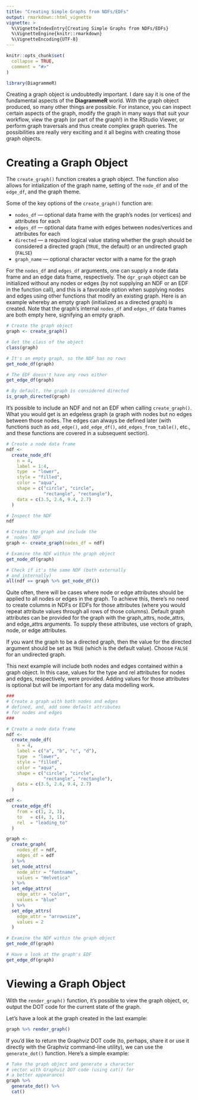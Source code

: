```yaml
---
title: "Creating Simple Graphs from NDFs/EDFs"
output: rmarkdown::html_vignette
vignette: >
  %\VignetteIndexEntry{Creating Simple Graphs from NDFs/EDFs}
  %\VignetteEngine{knitr::rmarkdown}
  %\VignetteEncoding{UTF-8}
---
```


```r
knitr::opts_chunk$set(
  collapse = TRUE,
  comment = "#>"
)
```

```r
library(DiagrammeR)
```

Creating a graph object is undoubtedly important. I dare say it is one of the fundamental aspects of the **DiagrammeR** world. With the graph object produced, so many other things are possible. For instance, you can inspect certain aspects of the graph, modify the graph in many ways that suit your workflow, view the graph (or part of the graph!) in the RStudio Viewer, or perform graph traversals and thus create complex graph queries. The possibilities are really very exciting and it all begins with creating those graph objects.

# Creating a Graph Object

The `create_graph()` function creates a graph object. The function also allows for intialization of the graph name, setting of the `node_df` and of the `edge_df`, and the graph theme.

Some of the key options of the `create_graph()` function are:

- `nodes_df` — optional data frame with the graph's nodes (or vertices) and attributes for each
- `edges_df` — optional data frame with edges between nodes/vertices and attributes for each
- `directed` — a required logical value stating whether the graph should be considered a directed graph (`TRUE`, the default) or an undirected graph (`FALSE`)
- `graph_name` — optional character vector with a name for the graph

For the `nodes_df` and `edges_df` arguments, one can supply a node data frame and an edge data frame, respectively. The `dgr_graph` object can be initialized without any nodes or edges (by not supplying an NDF or an EDF in the function call), and this is a favorable option when supplying nodes and edges using other functions that modify an existing graph. Here is an example whereby an empty graph (initialized as a directed graph) is created. Note that the graph's internal `nodes_df` and `edges_df` data frames are both empty here, signifying an empty graph.

```r
# Create the graph object
graph <- create_graph()
```

```r
# Get the class of the object
class(graph)
```

```r
# It's an empty graph, so the NDF has no rows
get_node_df(graph)
```

```r
# The EDF doesn't have any rows either
get_edge_df(graph)
```

```r
# By default, the graph is considered directed
is_graph_directed(graph)
```

It's possible to include an NDF and not an EDF when calling `create_graph()`. What you would get is an edgeless graph (a graph with nodes but no edges between those nodes. The edges can always be defined later (with functions such as `add_edge()`, `add_edge_df()`, `add_edges_from_table()`, etc., and these functions are covered in a subsequent section).

```r
# Create a node data frame
ndf <-
  create_node_df(
    n = 4,
    label = 1:4,
    type  = "lower",
    style = "filled",
    color = "aqua",
    shape = c("circle", "circle",
              "rectangle", "rectangle"),
    data = c(3.5, 2.6, 9.4, 2.7)
  )

# Inspect the NDF
ndf
```

```r
# Create the graph and include the
# `nodes` NDF
graph <- create_graph(nodes_df = ndf)

# Examine the NDF within the graph object
get_node_df(graph)
```

```r
# Check if it's the same NDF (both externally
# and internally)
all(ndf == graph %>% get_node_df())
```

Quite often, there will be cases where node or edge attributes should be applied to all nodes or edges in the graph. To achieve this, there's no need to create columns in NDFs or EDFs for those attributes (where you would repeat attribute values through all rows of those columns). Default graph attributes can be provided for the graph with the graph_attrs, node_attrs, and edge_attrs arguments. To supply these attributes, use vectors of graph, node, or edge attributes.

If you want the graph to be a directed graph, then the value for the directed argument should be set as `TRUE` (which is the default value). Choose `FALSE` for an undirected graph.

This next example will include both nodes and edges contained within a graph object. In this case, values for the type and rel attributes for nodes and edges, respectively, were provided. Adding values for those attributes is optional but will be important for any data modelling work.

```r
###
# Create a graph with both nodes and edges
# defined, and, add some default attributes
# for nodes and edges
###

# Create a node data frame
ndf <-
  create_node_df(
    n = 4,
    label = c("a", "b", "c", "d"),
    type  = "lower",
    style = "filled",
    color = "aqua",
    shape = c("circle", "circle",
              "rectangle", "rectangle"),
    data = c(3.5, 2.6, 9.4, 2.7)
  )

edf <-
  create_edge_df(
    from = c(1, 2, 3),
    to   = c(4, 3, 1),
    rel  = "leading_to"
  )

graph <-
  create_graph(
    nodes_df = ndf,
    edges_df = edf
  ) %>%
  set_node_attrs(
    node_attr = "fontname",
    values = "Helvetica"
  ) %>%
  set_edge_attrs(
    edge_attr = "color",
    values = "blue"
  ) %>%
  set_edge_attrs(
    edge_attr = "arrowsize",
    values = 2
  )
```

```r
# Examine the NDF within the graph object
get_node_df(graph)
```

```r
# Have a look at the graph's EDF
get_edge_df(graph)
```

# Viewing a Graph Object

With the `render_graph()` function, it's possible to view the graph object, or, output the DOT code for the current state of the graph.

Let's have a look at the graph created in the last example:

```r
graph %>% render_graph()
```

If you'd like to return the Graphviz DOT code (to, perhaps, share it or use it directly with the Graphviz command-line utility), we can use the `generate_dot()` function. Here's a simple example:

```r
# Take the graph object and generate a character
# vector with Graphviz DOT code (using cat() for
# a better appearance)
graph %>% 
  generate_dot() %>%
  cat()
```

